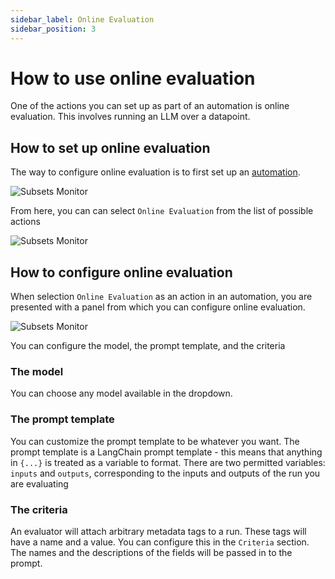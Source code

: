 ```yaml
---
sidebar_label: Online Evaluation
sidebar_position: 3
---
```


# How to use online evaluation

One of the actions you can set up as part of an automation is online evaluation. This involves running an LLM over a datapoint.

## How to set up online evaluation

The way to configure online evaluation is to first set up an [automation](/monitoring/faq/automations).

![Subsets Monitor](/monitoring/static/filter_rule.png)

From here, you can can select `Online Evaluation` from the list of possible actions

![Subsets Monitor](/monitoring/static/automations.png)

## How to configure online evaluation

When selection `Online Evaluation` as an action in an automation, you are presented with a panel from which you can configure online evaluation.

![Subsets Monitor](/monitoring/static/evaluator.png)

You can configure the model, the prompt template, and the criteria

### The model

You can choose any model available in the dropdown.

### The prompt template

You can customize the prompt template to be whatever you want.
The prompt template is a LangChain prompt template - this means that anything in `{...}` is treated as a variable to format.
There are two permitted variables: `inputs` and `outputs`, corresponding to the inputs and outputs of the run you are evaluating

### The criteria

An evaluator will attach arbitrary metadata tags to a run. These tags will have a name and a value. You can configure this in the `Criteria` section.
The names and the descriptions of the fields will be passed in to the prompt.